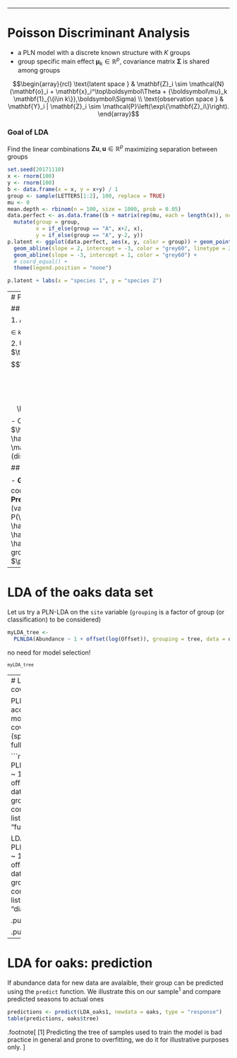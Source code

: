 
---

# Poisson Discriminant Analysis

 - a PLN model with a discrete known structure with $K$ groups
 - group specific main effect ${\boldsymbol\mu}_k \in\mathbb{R}^p$, covariance matrix $\boldsymbol{\Sigma}$ is shared among groups

$$\begin{array}{rcl}
  \text{latent space } &   \mathbf{Z}_i \sim \mathcal{N}(\mathbf{o}_i + \mathbf{x}_i^\top\boldsymbol\Theta + {\boldsymbol\mu}_k \mathbf{1}_{\{i\in k\}},\boldsymbol\Sigma) \\
  \text{observation space } &  \mathbf{Y}_i | \mathbf{Z}_i \sim \mathcal{P}\left(\exp\{\mathbf{Z}_i\}\right).
\end{array}$$

<!-- The unkwown parameters are  -->
<!-- - $\boldsymbol\Theta$, the matrix of regression parameters -->
<!-- - $\mathbf{U} = (\mu_1, \dots, \mu_K)$, the matrix containing the $K$ vectors of group means -->
<!-- - $\boldsymbol{\Sigma}$, the variance-covariance matrix -->

### Goal of LDA

Find the linear combinations $\mathbf{Z}\mathbf{u}, \mathbf{u}\in\mathbb{R}^p$ maximizing separation between groups

```r
set.seed(20171110)
x <- rnorm(100)
y <- rnorm(100)
b <- data.frame(x = x, y = x+y) / 1
group <- sample(LETTERS[1:2], 100, replace = TRUE)
mu <- 0
mean.depth <- rbinom(n = 100, size = 1000, prob = 0.05)
data.perfect <- as.data.frame((b + matrix(rep(mu, each = length(x)), ncol = 2))) %>%
  mutate(group = group,
         x = if_else(group == "A", x+2, x),
         y = if_else(group == "A", y-2, y))
p.latent <- ggplot(data.perfect, aes(x, y, color = group)) + geom_point() + ggtitle(expression(Latent~Space~(Z))) +
  geom_abline(slope = 2, intercept = -3, color = "grey60", linetype = 2) +
  geom_abline(slope = -3, intercept = 1, color = "grey60") +
  # coord_equal() +
  theme(legend.position = "none")

p.latent + labs(x = "species 1", y = "species 2")
```

---
# Poisson discimminant analysis: solution

## Inference

1. Adjust a "standard" PLN with $\mathbf{X} \rightarrow (\mathbf{X}, \mathbf{1}_{\{i\in k\}})$,  $\boldsymbol\Theta \rightarrow (\boldsymbol\Theta, \mathbf{U})$

2. Use estimate $\boldsymbol\Sigma, \mathbf{U}$ and $\boldsymbol\Theta$ and $\tilde{\mathbf{Z}}_i$ to compute
$$\hat{\boldsymbol\Sigma}_{\text{between}} = \frac1{K-1} \sum_k n_k (\hat{\boldsymbol\mu}_k - \hat{\boldsymbol\mu}_\bullet) (\hat{\boldsymbol\mu}_k - \hat{\boldsymbol\mu}_\bullet)^\intercal$$
  - Compute first $K-1$ eigenvectors of $\hat{\boldsymbol\Sigma}^{-1} \hat{\boldsymbol\Sigma}_{\text{between}} = \mathbf{P}^\top \Lambda \mathbf{P}$ (discriminant axes)

## Features

  - **Graphical representation**:  $\mathbb{E}_q [\mathbf{Z}] \mathbf{P} \Lambda^{1/2}$, the coordinates along the discriminant axes
  - **Prediction**: For each group, 
    - Compute (variational) likelihood $p_k = P(\mathbf{Y}_{\text{new}} | \hat{\boldsymbol\Sigma}, \hat{\boldsymbol\Theta}, \hat{\boldsymbol\mu}_k)$
    - Assign $i$ to group with highest posterior probability $\pi_k \propto \frac{n_k p_k}{n}$
  
---

# LDA of the oaks data set

Let us try a PLN-LDA on the `site` variable (`grouping` is a factor of group (or classification) to be considered)

```r
myLDA_tree <- 
  PLNLDA(Abundance ~ 1 + offset(log(Offset)), grouping = tree, data = oaks)
```

no need for model selection!

<small>
```r
myLDA_tree
```
</small>

---
# LDA for oaks: covariance model

PLN-LDA can account for various model of the covariance (spherical, diagonal, full)

```r
LDA_oaks1 <- PLNLDA(Abundance ~ 1 + offset(log(Offset)), 
  data = oaks, grouping = tree, control = list(covariance = "full"))

LDA_oaks2 <- PLNLDA(Abundance ~ 1 + offset(log(Offset)), 
  data = oaks, grouping = tree, control = list(covariance = "diagonal"))
```

.pull-left[
```r
plot(LDA_oaks1, map = "individual", nb_axes = 1, main = "fully parametrized")
```
]

.pull-right[
```r
plot(LDA_oaks2, map = "individual", nb_axes = 1, main = "diagonal")
```
]

---
# LDA for oaks: prediction

If abundance data for new data are avalaible, their group can be predicted using the `predict` function. We illustrate this on our sample<sup>1</sup> and compare predicted seasons to actual ones

```r
predictions <- predict(LDA_oaks1, newdata = oaks, type = "response")
table(predictions, oaks$tree)
```

.footnote[
[1] Predicting the tree of samples used to train the model is bad practice in general and prone to overfitting, we do it for illustrative purposes only. 
]

